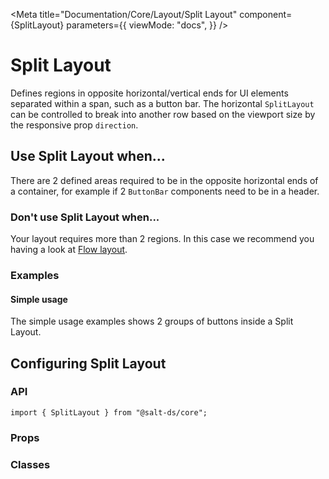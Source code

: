 
<Meta
  title="Documentation/Core/Layout/Split Layout"
  component={SplitLayout}
  parameters={{
    viewMode: "docs",
  }}
/>

# Split Layout

Defines regions in opposite horizontal/vertical ends for UI elements separated within a span, such as a button bar.
The horizontal `SplitLayout` can be controlled to break into another row based on the viewport size by the responsive prop `direction`.

<Canvas>
  <Story id="core-layout-split-layout--default" />
</Canvas>

## Use Split Layout when...

There are 2 defined areas required to be in the opposite horizontal ends of a container,
for example if 2 `ButtonBar` components need to be in a header.

### Don't use Split Layout when...

Your layout requires more than 2 regions. In this case we recommend you having a look at [Flow layout](?path=/docs/documentation-core-layout-flow-layout--page).

### Examples

#### Simple usage

The simple usage examples shows 2 groups of buttons inside a Split Layout.

<Canvas>
  <Story id="core-layout-split-layout--simple-usage" />
</Canvas>

## Configuring Split Layout

### API

```
import { SplitLayout } from "@salt-ds/core";
```

### Props

<ArgsTable of={SplitLayout} />

### Classes

<CSSClassTable of={SplitLayout} />

<HelpAndSupport />
